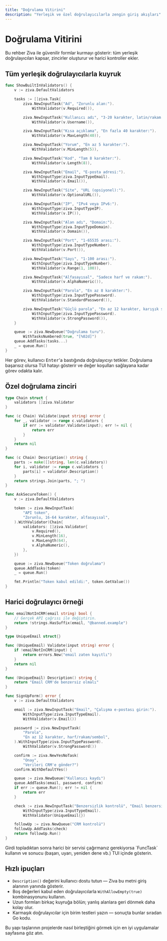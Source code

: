 ```yaml
---
title: "Doğrulama Vitirini"
description: "Yerleşik ve özel doğrulayıcılarla zengin giriş akışları"
---
```


# Doğrulama Vitirini

Bu rehber Ziva ile güvenilir formlar kurmayı gösterir: tüm yerleşik doğrulayıcıları kapsar, zincirler oluşturur ve harici kontroller ekler.

## Tüm yerleşik doğrulayıcılarla kuyruk

```go
func ShowBuiltInValidators() {
    v := ziva.DefaultValidators

    tasks := []ziva.Task{
        ziva.NewInputTask("Ad", "Zorunlu alan:").
            WithValidator(v.Required()),

        ziva.NewInputTask("Kullanıcı adı", "3-20 karakter, latin/rakam:").
            WithValidator(v.Username()),

        ziva.NewInputTask("Kısa açıklama", "En fazla 40 karakter:").
            WithValidator(v.MaxLength(40)),

        ziva.NewInputTask("Yorum", "En az 5 karakter:").
            WithValidator(v.MinLength(5)),

        ziva.NewInputTask("Kod", "Tam 8 karakter:").
            WithValidator(v.Length(8)),

        ziva.NewInputTask("Email", "E-posta adresi:").
            WithInputType(ziva.InputTypeEmail).
            WithValidator(v.Email()),

        ziva.NewInputTask("Site", "URL (opsiyonel):").
            WithValidator(v.OptionalURL()),

        ziva.NewInputTask("IP", "IPv4 veya IPv6:").
            WithInputType(ziva.InputTypeIP).
            WithValidator(v.IP()),

        ziva.NewInputTask("Alan adı", "Domain:").
            WithInputType(ziva.InputTypeDomain).
            WithValidator(v.Domain()),

        ziva.NewInputTask("Port", "1-65535 arası:").
            WithInputType(ziva.InputTypeNumber).
            WithValidator(v.Port()),

        ziva.NewInputTask("Sayı", "1-100 arası:").
            WithInputType(ziva.InputTypeNumber).
            WithValidator(v.Range(1, 100)),

        ziva.NewInputTask("Alfasayısal", "Sadece harf ve rakam:").
            WithValidator(v.AlphaNumeric()),

        ziva.NewInputTask("Parola", "En az 8 karakter:").
            WithInputType(ziva.InputTypePassword).
            WithValidator(v.StandardPassword()),

        ziva.NewInputTask("Güçlü parola", "En az 12 karakter, karışık set:").
            WithInputType(ziva.InputTypePassword).
            WithValidator(v.StrongPassword()),
    }

    queue := ziva.NewQueue("Doğrulama turu").
        WithTasksNumbered(true, "[%02d]")
    queue.AddTasks(tasks...)
    _ = queue.Run()
}
```

<Info>
Her görev, kullanıcı <kbd>Enter</kbd>'a bastığında doğrulayıcıyı tetikler. Doğrulama başarısız olursa TUI hatayı gösterir ve değer koşulları sağlayana kadar görev odakta kalır.
</Info>

## Özel doğrulama zinciri

```go
type Chain struct {
    validators []ziva.Validator
}

func (c Chain) Validate(input string) error {
    for _, validator := range c.validators {
        if err := validator.Validate(input); err != nil {
            return err
        }
    }
    return nil
}

func (c Chain) Description() string {
    parts := make([]string, len(c.validators))
    for i, validator := range c.validators {
        parts[i] = validator.Description()
    }
    return strings.Join(parts, "; ")
}

func AskSecureToken() {
    v := ziva.DefaultValidators

    token := ziva.NewInputTask(
        "API token",
        "Zorunlu, 16-64 karakter, alfasayısal",
    ).WithValidator(Chain{
        validators: []ziva.Validator{
            v.Required(),
            v.MinLength(16),
            v.MaxLength(64),
            v.AlphaNumeric(),
        },
    })

    queue := ziva.NewQueue("Token doğrulama")
    queue.AddTasks(token)
    _ = queue.Run()

    fmt.Println("Token kabul edildi:", token.GetValue())
}
```

## Harici doğrulayıcı örneği

```go
func emailNotInCRM(email string) bool {
    // Gerçek API çağrısı ile değiştirin.
    return !strings.HasSuffix(email, "@banned.example")
}

type UniqueEmail struct{}

func (UniqueEmail) Validate(input string) error {
    if !emailNotInCRM(input) {
        return errors.New("email zaten kayıtlı")
    }
    return nil
}

func (UniqueEmail) Description() string {
    return "Email CRM'de benzersiz olmalı"
}

func SignUpForm() error {
    v := ziva.DefaultValidators

    email := ziva.NewInputTask("Email", "Çalışma e-postası girin:").
        WithInputType(ziva.InputTypeEmail).
        WithValidator(v.Email())

    password := ziva.NewInputTask(
        "Parola",
        "En az 12 karakter, harf/rakam/sembol",
    ).WithInputType(ziva.InputTypePassword).
        WithValidator(v.StrongPassword())

    confirm := ziva.NewYesNoTask(
        "Onay",
        "Verileri CRM'e gönder?")
    confirm.WithDefaultYes()

    queue := ziva.NewQueue("Kullanıcı kaydı")
    queue.AddTasks(email, password, confirm)
    if err := queue.Run(); err != nil {
        return err
    }

    check := ziva.NewInputTask("Benzersizlik kontrolü", "Email benzersiz olmalı:").
        WithInputType(ziva.InputTypeEmail).
        WithValidator(UniqueEmail{})

    followUp := ziva.NewQueue("CRM kontrolü")
    followUp.AddTasks(check)
    return followUp.Run()
}
```

<Note>
Girdi topladıktan sonra harici bir servisi çağırmanız gerekiyorsa `FuncTask` kullanın ve sonucu (başarı, uyarı, yeniden dene vb.) TUI içinde gösterin.
</Note>

## Hızlı ipuçları

- `Description()` değerini kullanıcı dostu tutun — Ziva bu metni giriş alanının yanında gösterir.
- Boş değerleri kabul eden doğrulayıcılarla `WithAllowEmpty(true)` kombinasyonunu kullanın.
- Uzun formları birkaç kuyruğa bölün; yanlış alanlara geri dönmek daha kolay olur.
- Karmaşık doğrulayıcılar için birim testleri yazın — sonuçta bunlar sıradan Go kodu.

Bu yapı taşlarının projelerde nasıl birleştiğini görmek için en iyi uygulamalar sayfasına göz atın.
